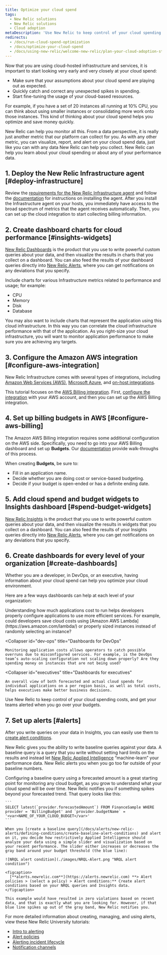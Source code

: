 ```yaml
---
title: Optimize your cloud spend
tags:
  - New Relic solutions
  - New Relic solutions
  - Cloud adoption
metaDescription: 'Use New Relic to keep control of your cloud spending costs, and get your teams alerted when you go over your budgets.'
redirects:
  - /docs/run-cloud-spend-optimization
  - /docs/optimize-your-cloud-spend
  - /docs/using-new-relic/welcome-new-relic/plan-your-cloud-adoption-strategy/optimize-your-cloud-spend
---
```


Now that you are using cloud-hosted infrastructure and services, it is important to start looking very early and very closely at your cloud spend:

* Make sure that your assumptions about your cloud spend are playing out as expected.
* Quickly catch and correct any unexpected spikes in spending.
* Start fine-tuning the usage of your cloud-based resources.

For example, if you have a set of 20 instances all running at 10% CPU, you can think about using smaller instances or consolidating more work onto those instances. This kind of thinking about your cloud spend helps you optimize and save money quickly.

New Relic can help you monitor all this. From a data perspective, it is really just another metric that our platform can collect for you. As with any other metric, you can visualize, report, and alert on your cloud spend data, just like you can with any data New Relic can help you collect. New Relic can help you learn about your cloud spending or about any of your performance data.

## 1. Deploy the New Relic Infrastructure agent [#deploy-infrastructure]

Review the [requirements for the New Relic Infrastructure agent](/docs/infrastructure/new-relic-infrastructure/getting-started/compatibility-requirements-new-relic-infrastructure) and follow the [documentation](https://docs.newrelic.com/docs/infrastructure/new-relic-infrastructure/installation) for instructions on installing the agent. After you install the Infrastructure agent on your hosts, you immediately have access to the broad spectrum of metrics that the agent receives automatically. Then, you can set up the cloud integration to start collecting billing information.

## 2. Create dashboard charts for cloud performance [#insights-widgets]

[New Relic Dashboards](/docs/dashboards) is the product that you use to write powerful custom queries about your data, and then visualize the results in charts that you collect on a dashboard. You can also feed the results of your dashboard queries directly into [New Relic Alerts](https://docs.newrelic.com/docs/alerts/new-relic-alerts/getting-started/introduction-new-relic-alerts), where you can get notifications on any deviations that you specify.

Include charts for various Infrastructure metrics related to performance and usage; for example:

* CPU
* Memory
* Disk
* Database

You may also want to include charts that represent the application using this cloud infrastructure. In this way you can correlate the cloud infrastructure performance with that of the application. As you right-size your cloud infrastructure, you will want to monitor application performance to make sure you are achieving any targets.

## 3. Configure the Amazon AWS integration [#configure-aws-integration]

New Relic Infrastructure comes with several types of integrations, including [Amazon Web Services (AWS)](/docs/integrations/amazon-integrations/aws-integrations-list), [Microsoft Azure](/docs/integrations/microsoft-azure-integrations/azure-integrations-list), and [on-host integrations](/docs/integrations/host-integrations/host-integrations-list).

This tutorial focuses on the [AWS Billing integration](/docs/integrations/amazon-integrations/aws-integrations-list/aws-billing-monitoring-integration). First, [configure the integration](/docs/integrations/amazon-integrations/getting-started/connect-aws-services-infrastructure) with your AWS account, and then you can set up the AWS Billing integration.

## 4. Set up billing budgets in AWS [#configure-aws-billing]

The Amazon AWS Billing integration requires some additional configuration on the AWS side. Specifically, you need to go into your AWS Billing dashboard and set up **Budgets**. Our [documentation](/docs/integrations/amazon-integrations/aws-integrations-list/aws-billing-monitoring-integration) provide walk-throughs of this process.

When creating **Budgets**, be sure to:

* Fill in an application name.
* Decide whether you are doing cost or service-based budgeting.
* Decide if your budget is open-ended or has a definite ending date.

## 5. Add cloud spend and budget widgets to Insights dashboard [#spend-budget-widgets]

[New Relic Insights](/docs/insights) is the product that you use to write powerful custom queries about your data, and then visualize the results in widgets that you collect on a dashboard. You can also feed the results of your Insights queries directly into [New Relic Alerts](/docs/alerts/new-relic-alerts/getting-started/introduction-new-relic-alerts), where you can get notifications on any deviations that you specify.

## 6. Create dashboards for every level of your organization [#create-dashboards]

Whether you are a developer, in DevOps, or an executive, having information about your cloud spend can help you optimize your cloud environment.

Here are a few ways dashboards can help at each level of your organization:

<CollapserGroup>
  <Collapser
    id="developers"
    title="Dashboards for developers"
  >
    Understanding how much applications cost to run helps developers properly configure applications to use more efficient services. For example, could developers save cloud costs using [Amazon AWS Lambda](https://aws.amazon.com/lambda/) or properly sized instances instead of randomly selecting an instance?
  </Collapser>

  <Collapser
    id="dev-ops"
    title="Dashboards for DevOps"
  >
    Monitoring application costs allows operators to catch possible overruns due to misconfigured services. For example, is the DevOps team’s auto-scaling configuration not scaling down properly? Are they spending money on instances that are not being used?
  </Collapser>

  <Collapser
    id="executives"
    title="Dashboards for executives"
  >
    An overall view of both forecasted and actual cloud spends for individual applications on a per region basis, as well as total costs, helps executives make better business decisions.
  </Collapser>
</CollapserGroup>

Use New Relic to keep control of your cloud spending costs, and get your teams alerted when you go over your budgets.

## 7. Set up alerts [#alerts]

After you write queries on your data in Insights, you can easily use them to [create alert conditions](https://docs.newrelic.com/docs/alerts/new-relic-alerts/defining-conditions/create-alert-conditions-nrql-queries).

New Relic gives you the ability to write baseline queries against your data. A baseline query is a query that you write without setting hard limits on the results and instead let [New Relic Applied Intelligence](https://newrelic.com/platform/applied-intelligence) “machine-learn” your performance data. New Relic alerts you when you go too far outside of your baseline numbers.

<CollapserGroup>
  <Collapser
    id="configure-baseline-query"
    title="Configure a baseline query using the forecasted amount"
  >
    Configuring a baseline query using a forecasted amount is a great starting point for monitoring any cloud budget, as you grow to understand what your cloud spend will be over time. New Relic notifies you if something spikes beyond your forecasted trend. That query looks like this:

    ```
    SELECT latest(`provider.forecastedAmount`) FROM FinanceSample WHERE provider = 'BillingBudget' and `provider.budgetName` = '<var>NAME_OF_YOUR_CLOUD_BUDGET</var>'
    ```

    When you [create a baseline query](/docs/alerts/new-relic-alerts/defining-conditions/create-baseline-alert-conditions) and alert on it, you decide how restrictively Applied Intelligence should analyze your data using a simple slider and visualization based on your recent performance. The slider either increases or decreases the gray band around your budget threshold (the blue line):

    ![NRQL alert condition](./images/NRQL-Alert.png "NRQL alert condition")

    <figcaption>
      [**alerts.newrelic.com**](https://alerts.newrelic.com) **> Alert policies > (select a policy) > Alert conditions:** Create alert conditions based on your NRQL queries and Insights data.
    </figcaption>

    This example would have resulted in zero violations based on recent data, and that is exactly what you are looking for. However, if that blue line spikes up out of the gray band, New Relic notifies you.
  </Collapser>
</CollapserGroup>

For more detailed information about creating, managing, and using alerts, view these New Relic University tutorials:

* [Intro to alerting](https://learn.newrelic.com/courses/performance_tools/alerts)
* [Alert policies](https://learn.newrelic.com/courses/performance_tools/alert_policies)
* [Alerting incident lifecycle](https://learn.newrelic.com/courses/performance_tools/alerting_lifecycle)
* [Notification channels](https://learn.newrelic.com/courses/performance_tools/alert_notification)
